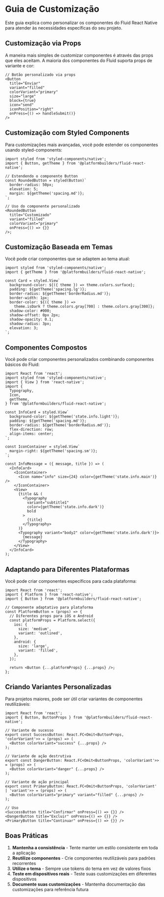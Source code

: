 # Guia de Customização

Este guia explica como personalizar os componentes do Fluid React Native para atender às necessidades específicas do seu projeto.

## Customização via Props

A maneira mais simples de customizar componentes é através das props que eles aceitam. A maioria dos componentes do Fluid suporta props de variante e cor:

```tsx
// Botão personalizado via props
<Button
  title="Enviar"
  variant="filled"
  colorVariant="primary"
  size="large"
  block={true}
  icon="send"
  iconPosition="right"
  onPress={() => handleSubmit()}
/>
```

## Customização com Styled Components

Para customizações mais avançadas, você pode estender os componentes usando styled-components:

```tsx
import styled from 'styled-components/native';
import { Button, getTheme } from '@platformbuilders/fluid-react-native';

// Estendendo o componente Button
const RoundedButton = styled(Button)`
  border-radius: 50px;
  elevation: 5;
  margin: ${getTheme('spacing.md')};
`;

// Uso do componente personalizado
<RoundedButton
  title="Customizado"
  variant="filled"
  colorVariant="primary"
  onPress={() => {}}
/>;
```

## Customização Baseada em Temas

Você pode criar componentes que se adaptem ao tema atual:

```tsx
import styled from 'styled-components/native';
import { getTheme } from '@platformbuilders/fluid-react-native';

const Card = styled.View`
  background-color: ${({ theme }) => theme.colors.surface};
  padding: ${getTheme('spacing.lg')};
  border-radius: ${getTheme('borderRadius.md')};
  border-width: 1px;
  border-color: ${({ theme }) =>
    theme.isDark ? theme.colors.gray[700] : theme.colors.gray[300]};
  shadow-color: #000;
  shadow-offset: 0px 2px;
  shadow-opacity: 0.1;
  shadow-radius: 3px;
  elevation: 3;
`;
```

## Componentes Compostos

Você pode criar componentes personalizados combinando componentes básicos do Fluid:

```tsx
import React from 'react';
import styled from 'styled-components/native';
import { View } from 'react-native';
import {
  Typography,
  Icon,
  getTheme,
} from '@platformbuilders/fluid-react-native';

const InfoCard = styled.View`
  background-color: ${getTheme('state.info.light')};
  padding: ${getTheme('spacing.md')};
  border-radius: ${getTheme('borderRadius.md')};
  flex-direction: row;
  align-items: center;
`;

const IconContainer = styled.View`
  margin-right: ${getTheme('spacing.sm')};
`;

const InfoMessage = ({ message, title }) => (
  <InfoCard>
    <IconContainer>
      <Icon name="info" size={24} color={getTheme('state.info.main')} />
    </IconContainer>
    <View>
      {title && (
        <Typography
          variant="subtitle1"
          color={getTheme('state.info.dark')}
          bold
        >
          {title}
        </Typography>
      )}
      <Typography variant="body2" color={getTheme('state.info.dark')}>
        {message}
      </Typography>
    </View>
  </InfoCard>
);
```

## Adaptando para Diferentes Plataformas

Você pode criar componentes específicos para cada plataforma:

```tsx
import React from 'react';
import { Platform } from 'react-native';
import { Button } from '@platformbuilders/fluid-react-native';

// Componente adaptativo para plataforma
const PlatformButton = (props) => {
  // Diferentes props para iOS e Android
  const platformProps = Platform.select({
    ios: {
      size: 'medium',
      variant: 'outlined',
    },
    android: {
      size: 'large',
      variant: 'filled',
    },
  });

  return <Button {...platformProps} {...props} />;
};
```

## Criando Variantes Personalizadas

Para projetos maiores, pode ser útil criar variantes de componentes reutilizáveis:

```tsx
import React from 'react';
import { Button, ButtonProps } from '@platformbuilders/fluid-react-native';

// Variante de sucesso
export const SuccessButton: React.FC<Omit<ButtonProps, 'colorVariant'>> = (props) => (
  <Button colorVariant="success" {...props} />
);

// Variante de ação destrutiva
export const DangerButton: React.FC<Omit<ButtonProps, 'colorVariant'>> = (props) => (
  <Button colorVariant="danger" {...props} />
);

// Variante de ação principal
export const PrimaryButton: React.FC<Omit<ButtonProps, 'colorVariant' | 'variant'>> = (props) => (
  <Button colorVariant="primary" variant="filled" {...props} />
);

// Uso
<SuccessButton title="Confirmar" onPress={() => {}} />
<DangerButton title="Excluir" onPress={() => {}} />
<PrimaryButton title="Continuar" onPress={() => {}} />
```

## Boas Práticas

1. **Mantenha a consistência** - Tente manter um estilo consistente em toda a aplicação
2. **Reutilize componentes** - Crie componentes reutilizáveis para padrões recorrentes
3. **Utilize o tema** - Sempre use tokens do tema em vez de valores fixos
4. **Teste em dispositivos reais** - Teste suas customizações em diferentes dispositivos
5. **Documente suas customizações** - Mantenha documentação das customizações para referência futura
